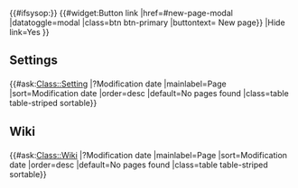 <noinclude>{{#ifsysop:{{CSP alert}}}}</noinclude>
{{#widget:Button link |href=#new-page-modal |datatoggle=modal |class=btn btn-primary |buttontext={{Fa|plus}} New page}}<!--
-->{{Modal
|Targetid=new-page-modal
|ModalHeading=New page
|BodyText={{Create page form
  |Class options=Wiki,Setting
  }}
|FooterText={{#widget:Button link |type=a |href=#new-page-modal |datatoggle=modal |class=btn btn-default |buttontext=X}}
|Hide link=Yes
}}<!--


-->
<h2>Settings</h2>
{{#ask:[[Class::Setting]] |?Modification date |mainlabel=Page |sort=Modification date |order=desc |default=No pages found |class=table table-striped sortable}}
<h2>Wiki</h2>
{{#ask:[[Class::Wiki]] |?Modification date |mainlabel=Page |sort=Modification date |order=desc |default=No pages found |class=table table-striped sortable}}